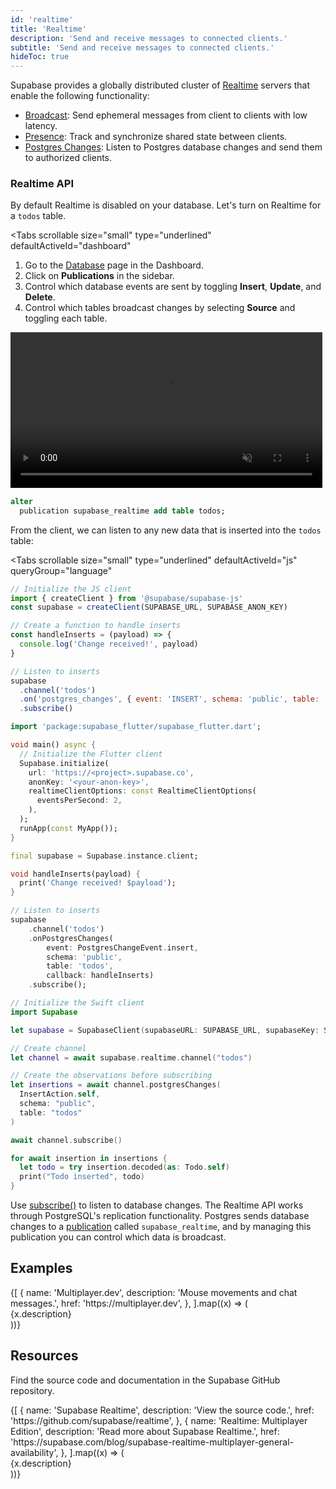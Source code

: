 ```yaml
---
id: 'realtime'
title: 'Realtime'
description: 'Send and receive messages to connected clients.'
subtitle: 'Send and receive messages to connected clients.'
hideToc: true
---
```


Supabase provides a globally distributed cluster of [Realtime](https://github.com/supabase/realtime) servers that enable the following functionality:

- [Broadcast](/docs/guides/realtime/broadcast): Send ephemeral messages from client to clients with low latency.
- [Presence](/docs/guides/realtime/presence): Track and synchronize shared state between clients.
- [Postgres Changes](/docs/guides/realtime/postgres-changes): Listen to Postgres database changes and send them to authorized clients.

### Realtime API

By default Realtime is disabled on your database. Let's turn on Realtime for a `todos` table.

 <Tabs
   scrollable
   size="small"
   type="underlined"
   defaultActiveId="dashboard"
 >
 <TabPanel id="dashboard" label="Dashboard">

1.  Go to the [Database](https://supabase.com/dashboard/project/_/database/tables) page in the Dashboard.
2.  Click on **Publications** in the sidebar.
3.  Control which database events are sent by toggling **Insert**, **Update**, and **Delete**.
4.  Control which tables broadcast changes by selecting **Source** and toggling each table.

<video width="99%" muted playsInline controls={true}>
  <source
    src="https://xguihxuzqibwxjnimxev.supabase.co/storage/v1/object/public/videos/docs/api/api-realtime.mp4"
    type="video/mp4"
  />
</video>

 </TabPanel>
 <TabPanel id="sql" label="SQL">

```sql
alter
  publication supabase_realtime add table todos;
```

 </TabPanel>
 </Tabs>

From the client, we can listen to any new data that is inserted into the `todos` table:

<Tabs
  scrollable
  size="small"
  type="underlined"
  defaultActiveId="js"
  queryGroup="language"
>
<TabPanel id="js" label="JavaScript">

```js
// Initialize the JS client
import { createClient } from '@supabase/supabase-js'
const supabase = createClient(SUPABASE_URL, SUPABASE_ANON_KEY)

// Create a function to handle inserts
const handleInserts = (payload) => {
  console.log('Change received!', payload)
}

// Listen to inserts
supabase
  .channel('todos')
  .on('postgres_changes', { event: 'INSERT', schema: 'public', table: 'todos' }, handleInserts)
  .subscribe()
```

</TabPanel>
<TabPanel id="dart" label="Dart">

```dart
import 'package:supabase_flutter/supabase_flutter.dart';

void main() async {
  // Initialize the Flutter client
  Supabase.initialize(
    url: 'https://<project>.supabase.co',
    anonKey: '<your-anon-key>',
    realtimeClientOptions: const RealtimeClientOptions(
      eventsPerSecond: 2,
    ),
  );
  runApp(const MyApp());
}

final supabase = Supabase.instance.client;

void handleInserts(payload) {
  print('Change received! $payload');
}

// Listen to inserts
supabase
    .channel('todos')
    .onPostgresChanges(
        event: PostgresChangeEvent.insert,
        schema: 'public',
        table: 'todos',
        callback: handleInserts)
    .subscribe();
```

</TabPanel>
<TabPanel id="swift" label="Swift">

```swift
// Initialize the Swift client
import Supabase

let supabase = SupabaseClient(supabaseURL: SUPABASE_URL, supabaseKey: SUPABASE_ANON_KEY)

// Create channel
let channel = await supabase.realtime.channel("todos")

// Create the observations before subscribing
let insertions = await channel.postgresChanges(
  InsertAction.self,
  schema: "public",
  table: "todos"
)

await channel.subscribe()

for await insertion in insertions {
  let todo = try insertion.decoded(as: Todo.self)
  print("Todo inserted", todo)
}
```

</TabPanel>
</Tabs>

Use [subscribe()](/docs/reference/javascript/subscribe) to listen to database changes.
The Realtime API works through PostgreSQL's replication functionality. Postgres sends database changes to a [publication](/docs/guides/database/replication#publications)
called `supabase_realtime`, and by managing this publication you can control which data is broadcast.

## Examples

<div className="grid md:grid-cols-12 gap-4 not-prose">
  {[
    {
      name: 'Multiplayer.dev',
      description: 'Mouse movements and chat messages.',
      href: 'https://multiplayer.dev',
    },
  ].map((x) => (
    <div className="col-span-12" key={x.href}>
      <Link href={x.href} passHref>
        <GlassPanel title={x.name}>{x.description}</GlassPanel>
      </Link>
    </div>
  ))}
</div>

## Resources

Find the source code and documentation in the Supabase GitHub repository.

<div className="grid md:grid-cols-12 gap-4 not-prose">
  {[
    {
      name: 'Supabase Realtime',
      description: 'View the source code.',
      href: 'https://github.com/supabase/realtime',
    },
    {
      name: 'Realtime: Multiplayer Edition',
      description: 'Read more about Supabase Realtime.',
      href: 'https://supabase.com/blog/supabase-realtime-multiplayer-general-availability',
    },
  ].map((x) => (
    <div className="col-span-6" key={x.href}>
      <Link href={x.href} passHref>
        <GlassPanel title={x.name}>{x.description}</GlassPanel>
      </Link>
    </div>
  ))}
</div>
